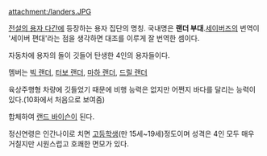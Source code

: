 attachment:/landers.JPG

[[전설의 용자 다간]]에 등장하는 용자 집단의 명칭. 국내명은 '''랜더 부대'''.[[세이버즈]]의 번역이 '세이버 편대'라는 점을 생각하면 대조를 이루게 잘 번역한 셈이다.

자동차에 용자의 돌이 깃들어 탄생한 4인의 용자들이다.

멤버는 [[빅 랜더]], [[터보 랜더]], [[마하 랜더]], [[드릴 랜더]]

육상주행형 차량에 깃들었기 때문에 비행 능력은 없지만 어쩐지 바다를 달리는 능력이 있다.(10화에서 처음으로 보여줌)

합체하여 [[랜드 바이슨]]이 된다.


정신연령은 인간나이로 치면 [[고등학생]](만 15세~19세)정도이며 성격은 4인 모두 매우 거칠지만 시원스럽고 호쾌한 면모가 있다.
